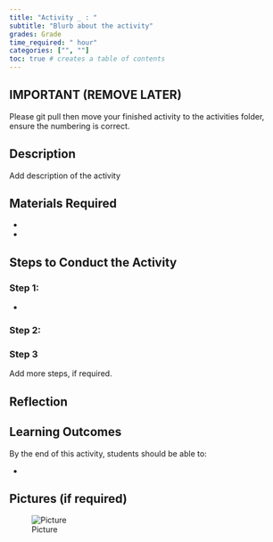 ```yaml
---
title: "Activity _ : "
subtitle: "Blurb about the activity"
grades: Grade
time_required: " hour"
categories: ["", ""]
toc: true # creates a table of contents
---
```


## IMPORTANT (REMOVE LATER)

Please git pull then move your finished activity to the activities folder, ensure the numbering is correct.

## Description

Add description of the activity

## Materials Required

-
-

## Steps to Conduct the Activity

### Step 1:

- 

### Step 2:


### Step 3

Add more steps, if required.

## Reflection

## Learning Outcomes

By the end of this activity, students should be able to:

-

## Pictures (if required)

![Picture](link to the picture)

